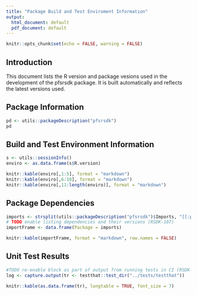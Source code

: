 ```yaml
---
title: "Package Build and Test Enviroment Information"
output:
  html_document: default
  pdf_document: default
---
```


```r
knitr::opts_chunk$set(echo = FALSE, warning = FALSE)
```

## Introduction

This document lists the R version and package vesions used in the development of
the pfsrsdk package. It is built automatically and reflects the latest
versions used. 

## Package Information

```r
pd <- utils::packageDescription("pfsrsdk")
pd
```

## Build and Test Environment Information

```r
s <- utils::sessionInfo()
enviro <- as.data.frame(s$R.version)

knitr::kable(enviro[,1:5], format = "markdown")
knitr::kable(enviro[,6:10], format = "markdown")
knitr::kable(enviro[,11:length(enviro)], format = "markdown")
```

## Package Dependencies

```r
imports <- strsplit(utils::packageDescription("pfsrsdk")$Imports, "[[:punct:][:space:]]+")[[1]]
# TODO enable listing dependencies and their versions (RSDK-107)
importFrame <- data.frame(Package = imports)

knitr::kable(importFrame, format = "markdown", row.names = FALSE)
```

## Unit Test Results

```r
#TODO re-enable block as part of output from running tests in CI (RSDK-108) 
log <- capture.output(tr <- testthat::test_dir("../tests/testthat"))

knitr::kable(as.data.frame(tr), longtable = TRUE, font_size = 7)
```
